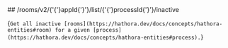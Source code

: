 
<MethodPill method="get" />
## /rooms/v2/{'{'}appId{'}'}/list/{'{'}processId{'}'}/inactive

{`Get all inactive [rooms](https://hathora.dev/docs/concepts/hathora-entities#room) for a given [process](https://hathora.dev/docs/concepts/hathora-entities#process).`}